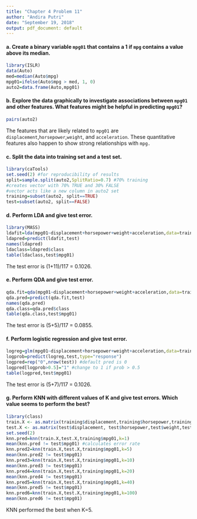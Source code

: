 ---
title: "Chapter 4 Problem 11"
author: "Andira Putri"
date: "September 19, 2018"
output: pdf_document: default
---

#### a. Create a binary variable `mpg01` that contains a 1 if `mpg` contains a value above its median.

```{r}
library(ISLR)
data(Auto)
med=median(Auto$mpg)
mpg01=ifelse(Auto$mpg > med, 1, 0)
auto2=data.frame(Auto,mpg01)
```

#### b. Explore the data graphically to investigate associations between `mpg01` and other features. What features might be helpful in predicting `mpg01`?

```{r}
pairs(auto2)
```

The features that are likely related to `mpg01` are `displacement`,`horsepower`,`weight`, and `acceleration`. These quantitative features also happen to show strong relationships with `mpg.`

#### c. Split the data into training set and a test set.

```{r}
library(caTools)
set.seed(2) #for reproducibility of results
split=sample.split(auto2,SplitRatio=0.7) #70% training
#creates vector with 70% TRUE and 30% FALSE
#vector acts like a new column in auto2 set
training=subset(auto2, split==TRUE)
test=subset(auto2, split==FALSE)
```

#### d. Perform LDA and give test error.

```{r}
library(MASS)
ldafit=lda(mpg01~displacement+horsepower+weight+acceleration,data=training)
ldapred=predict(ldafit,test)
names(ldapred)
ldaclass=ldapred$class
table(ldaclass,test$mpg01)
```

The test error is (1+11)/117 = 0.1026.

#### e. Perform QDA and give test error.

```{r}
qda.fit=qda(mpg01~displacement+horsepower+weight+acceleration,data=training)
qda.pred=predict(qda.fit,test)
names(qda.pred)
qda.class=qda.pred$class
table(qda.class,test$mpg01)
```

The test error is (5+5)/117 = 0.0855.

#### f. Perform logistic regression and give test error.

```{r}
logreg=glm(mpg01~displacement+horsepower+weight+acceleration,data=training,family=binomial)
logprob=predict(logreg,test,type="response")
logpred=rep("0",nrow(test)) #default pred is 0
logpred[logprob>0.5]="1" #change to 1 if prob > 0.5
table(logpred,test$mpg01)
```

The test error is (5+7)/117 = 0.1026.

#### g. Perform KNN with different values of K and give test errors. Which value seems to perform the best?

```{r}
library(class)
train.X <- as.matrix(training$displacement,training$horsepower,training$weight,training$acceleration)
test.X <- as.matrix(test$displacement, test$horsepower,test$weight,test$acceleration)
set.seed(2)
knn.pred=knn(train.X,test.X,training$mpg01,k=1)
mean(knn.pred != test$mpg01) #calculates error rate
knn.pred2=knn(train.X,test.X,training$mpg01,k=5)
mean(knn.pred2 != test$mpg01)
knn.pred3=knn(train.X,test.X,training$mpg01,k=10)
mean(knn.pred3 != test$mpg01)
knn.pred4=knn(train.X,test.X,training$mpg01,k=20)
mean(knn.pred4 != test$mpg01)
knn.pred5=knn(train.X,test.X,training$mpg01,k=40)
mean(knn.pred5 != test$mpg01)
knn.pred6=knn(train.X,test.X,training$mpg01,k=100)
mean(knn.pred6 != test$mpg01)
```

KNN performed the best when K=5.
